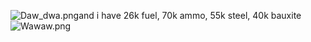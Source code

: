 [[File:Daw_dwa.png|thumb|left]]and i have 26k fuel, 70k ammo, 55k steel, 40k bauxite[[File:Wawaw.png|thumb|left]]<ac_metadata title="What should i do with this ?"> </ac_metadata>